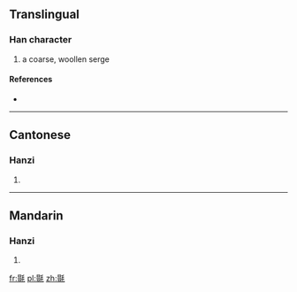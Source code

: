==Translingual==

===Han character===
{{Han char|rn=82|rad=毛|as=10|sn=14|four=6211<sub>4</sub>|canj=日一竹手山 (AMHQU)}}

# a coarse, woollen serge

====References====
* {{Han ref|kx=0595.190|dkj=16921|dj=0986.450|hdz=32003.070|uh=6BFE|ud=27646|bh=E26B|bd=57963}}

----

==Cantonese==

===Hanzi===
{{yue-hanzi|jyut=|y=taap3}}

# {{defn|Cantonese|sort=毛10}}

----

==Mandarin==

===Hanzi===
{{cmn-hanzi|pin=[[tà]] ([[ta4]])|wg=t'a<sup>4</sup>}}

# {{defn|Mandarin|sort=毛10}}

[[fr:毾]]
[[pl:毾]]
[[zh:毾]]
